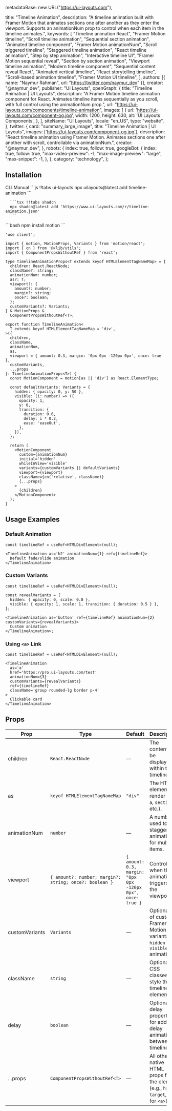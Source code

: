   metadataBase: new URL("https://ui-layouts.com"),

  title: "Timeline Animation",
  description:
    "A timeline animation built with Framer Motion that animates sections one after another as they enter the viewport. Supports an animationNum prop to control when each item in the timeline animates.",
  keywords: [
    "Timeline animation React",
    "Framer Motion timeline",
    "Scroll timeline animation",
    "Sequential section animation",
    "Animated timeline component",
    "Framer Motion animationNum",
    "Scroll triggered timeline",
    "Staggered timeline animation",
    "React timeline animation",
    "Step by step animation",
    "Interactive timeline UI",
    "Framer Motion sequential reveal",
    "Section by section animation",
    "Viewport timeline animation",
    "Modern timeline component",
    "Sequential content reveal React",
    "Animated vertical timeline",
    "React storytelling timeline",
    "Scroll-based animation timeline",
    "Framer Motion UI timeline",
  ],
  authors: [{ name: "Naymur Rahman", url: "https://twitter.com/naymur_dev" }],
  creator: "@naymur_dev",
  publisher: "UI Layouts",
  openGraph: {
    title: "Timeline Animation | UI Layouts",
    description:
      "A Framer Motion timeline animation component for React. Animates timeline items sequentially as you scroll, with full control using the animationNum prop.",
    url: "https://ui-layouts.com/components/timeline-animation",
    images: [
      {
        url: 'https://ui-layouts.com/component-og.jpg',
        width: 1200,
        height: 630,
        alt: 'UI Layouts Components',
      },
    ],
    siteName: "UI Layouts",
    locale: "en_US",
    type: "website",
  },
  twitter: {
    card: "summary_large_image",
    title: "Timeline Animation | UI Layouts",
    images: ['https://ui-layouts.com/component-og.jpg'],
    description:
      "React timeline animation using Framer Motion. Animates sections one after another with scroll, controllable via animationNum.",
    creator: "@naymur_dev",
  },
  robots: {
    index: true,
    follow: true,
    googleBot: {
      index: true,
      follow: true,
      "max-video-preview": -1,
      "max-image-preview": "large",
      "max-snippet": -1,
    },
  },
  category: "technology",
};


<ComponentCodePreview name='timeline-animation' hasReTrigger responsive />

## Installation

<Tabs defaultValue="cli">

<TabsList className='border-b w-full bg-white justify-start dark:bg-neutral-800 h-11'>
  <TabsTrigger value='cli'>CLI</TabsTrigger>
  <TabsTrigger value='manual'>Manual</TabsTrigger>
</TabsList>

  <TabsContent value="cli">
   <CodeWithTabs>
      ```js !!tabs ui-layouts
      npx uilayouts@latest add timeline-animation
      ```

      ```tsx !!tabs shadcn
      npx shadcn@latest add 'https://www.ui-layouts.com/r/timeline-animation.json'
      ```

   </CodeWithTabs>
  </TabsContent>
  
<TabsContent value="manual" manualType>
```bash
npm install motion
```

```tsx timeline-animation.tsx
'use client';

import { motion, MotionProps, Variants } from 'motion/react';
import { cn } from '@/lib/utils';
import { ComponentPropsWithoutRef } from 'react';

type TimelineAnimationProps<T extends keyof HTMLElementTagNameMap> = {
  children: React.ReactNode;
  className?: string;
  animationNum: number;
  as?: T;
  viewport?: {
    amount?: number;
    margin?: string;
    once?: boolean;
  };
  customVariants?: Variants;
} & MotionProps &
  ComponentPropsWithoutRef<T>;

export function TimelineAnimation<
  T extends keyof HTMLElementTagNameMap = 'div',
>({
  children,
  className,
  animationNum,
  as,
  viewport = { amount: 0.3, margin: '0px 0px -120px 0px', once: true },
  customVariants,
  ...props
}: TimelineAnimationProps<T>) {
  const MotionComponent = motion[as || 'div'] as React.ElementType;

  const defaultVariants: Variants = {
    hidden: { opacity: 0, y: 50 },
    visible: (i: number) => ({
      opacity: 1,
      y: 0,
      transition: {
        duration: 0.6,
        delay: i * 0.2,
        ease: 'easeOut',
      },
    }),
  };

  return (
    <MotionComponent
      custom={animationNum}
      initial='hidden'
      whileInView='visible'
      variants={customVariants || defaultVariants}
      viewport={viewport}
      className={cn('relative', className)}
      {...props}
    >
      {children}
    </MotionComponent>
  );
}
```

</TabsContent>
</Tabs>

## Usage Examples

### Default Animation

```tsx
const timelineRef = useRef<HTMLDivElement>(null);

<TimelineAnimation as='h2' animationNum={1} ref={timelineRef}>
  Default fade/slide animation 
</TimelineAnimation>
```

### Custom Variants

```tsx
const timelineRef = useRef<HTMLDivElement>(null);

const revealVariants = {
  hidden: { opacity: 0, scale: 0.8 },
  visible: { opacity: 1, scale: 1, transition: { duration: 0.5 } },
};

<TimelineAnimation as='button' ref={timelineRef} animationNum={2} customVariants={revealVariants}>
  Custom animation
</TimelineAnimation>;
```

### Using `<a>` Link

```tsx
const timelineRef = useRef<HTMLDivElement>(null);

<TimelineAnimation
  as='a'
  href='https://pro.ui-layouts.com/test'
  animationNum={3}
  customVariants={revealVariants}
  ref={timelineRef}
  className='group rounded-lg border p-4'
>
  Clickable card
</TimelineAnimation>
```

## Props

| Prop           | Type                                                   | Default                                                     | Description                                                                            |
| -------------- | ------------------------------------------------------ | ----------------------------------------------------------- | -------------------------------------------------------------------------------------- |
| children       | `React.ReactNode`                                      | —                                                           | The content to be displayed within the timeline.                                       |
| as             | `keyof HTMLElementTagNameMap`                          | `"div"`                                                     | The HTML element to render (`div`, `a`, `section`, etc.).                              |
| animationNum   | `number`                                               | —                                                           | A number used to stagger animations for multiple items.                                |
| viewport       | `{ amount?: number; margin?: string; once?: boolean }` | `{ amount: 0.3, margin: "0px 0px -120px 0px", once: true }` | Controls when the animation triggers in the viewport.                                  |
| customVariants | `Variants`                                             | —                                                           | Optional set of custom Framer Motion variants for `hidden` and `visible` animations.   |
| className      | `string`                                               | —                                                           | Optional CSS classes to style the timeline element.                                    |
| delay          | `boolean`                                              | —                                                           | Optional delay properties for adding delay animation between timeline.                 |
| ...props       | `ComponentPropsWithoutRef<T>`                          | —                                                           | All other native HTML props for the element (e.g., `href`, `target`, `rel` for `<a>`). |
